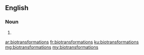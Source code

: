 ==English==

===Noun===
{{head|en|plural}}

# {{plural of|biotransformation|lang=en}}

[[ar:biotransformations]]
[[fr:biotransformations]]
[[ku:biotransformations]]
[[mg:biotransformations]]
[[my:biotransformations]]